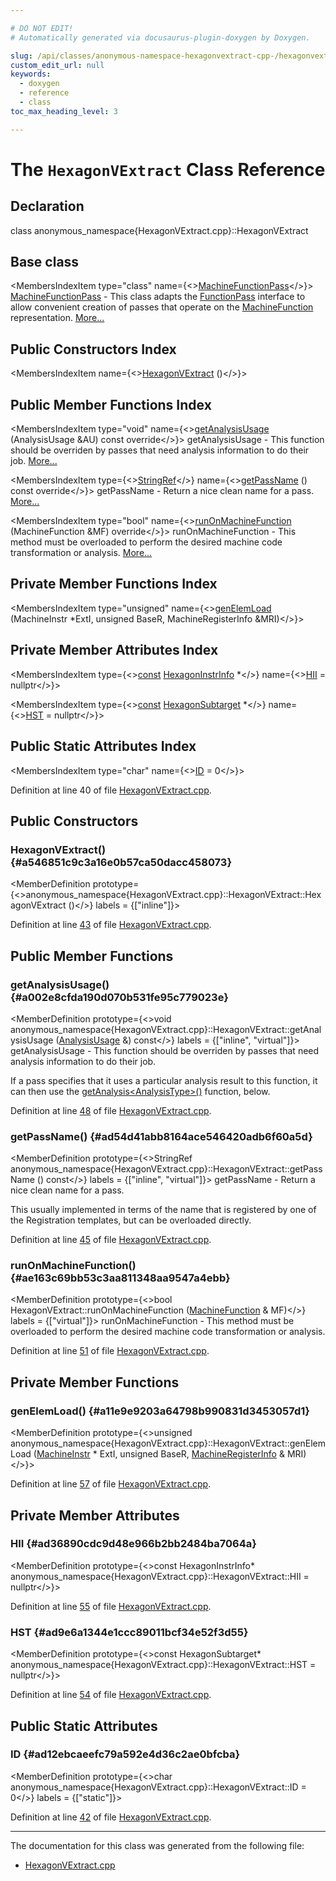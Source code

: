 ```yaml
---

# DO NOT EDIT!
# Automatically generated via docusaurus-plugin-doxygen by Doxygen.

slug: /api/classes/anonymous-namespace-hexagonvextract-cpp-/hexagonvextract
custom_edit_url: null
keywords:
  - doxygen
  - reference
  - class
toc_max_heading_level: 3

---
```





# The `HexagonVExtract` Class Reference

<DoxygenPage pluginConfig={pluginConfig}>



## Declaration

<CodeBlock>class anonymous_namespace{HexagonVExtract.cpp}::HexagonVExtract</CodeBlock>

## Base class

<MembersIndex>

<MembersIndexItem
  type="class"
  name={<><a href="/docs/api/classes/llvm/machinefunctionpass">MachineFunctionPass</a></>}>
<a href="/docs/api/classes/llvm/machinefunctionpass">MachineFunctionPass</a> - This class adapts the <a href="/docs/api/classes/llvm/functionpass">FunctionPass</a> interface to allow convenient creation of passes that operate on the <a href="/docs/api/classes/llvm/machinefunction">MachineFunction</a> representation. <a href="/docs/api/classes/llvm/machinefunctionpass/#details">More...</a>
</MembersIndexItem>

</MembersIndex>

## Public Constructors Index

<MembersIndex>

<MembersIndexItem
  name={<><a href="#a546851c9c3a16e0b57ca50dacc458073">HexagonVExtract</a> ()</>}>
</MembersIndexItem>

</MembersIndex>

## Public Member Functions Index

<MembersIndex>

<MembersIndexItem
  type="void"
  name={<><a href="#a002e8cfda190d070b531fe95c779023e">getAnalysisUsage</a> (AnalysisUsage &amp;AU) const override</>}>
getAnalysisUsage - This function should be overriden by passes that need analysis information to do their job. <a href="#a002e8cfda190d070b531fe95c779023e">More...</a>
</MembersIndexItem>

<MembersIndexItem
  type={<><a href="/docs/api/classes/llvm/stringref">StringRef</a></>}
  name={<><a href="#ad54d41abb8164ace546420adb6f60a5d">getPassName</a> () const override</>}>
getPassName - Return a nice clean name for a pass. <a href="#ad54d41abb8164ace546420adb6f60a5d">More...</a>
</MembersIndexItem>

<MembersIndexItem
  type="bool"
  name={<><a href="#ae163c69bb53c3aa811348aa9547a4ebb">runOnMachineFunction</a> (MachineFunction &amp;MF) override</>}>
runOnMachineFunction - This method must be overloaded to perform the desired machine code transformation or analysis. <a href="#ae163c69bb53c3aa811348aa9547a4ebb">More...</a>
</MembersIndexItem>

</MembersIndex>

## Private Member Functions Index

<MembersIndex>

<MembersIndexItem
  type="unsigned"
  name={<><a href="#a11e9e9203a64798b990831d3453057d1">genElemLoad</a> (MachineInstr &#42;ExtI, unsigned BaseR, MachineRegisterInfo &amp;MRI)</>}>
</MembersIndexItem>

</MembersIndex>

## Private Member Attributes Index

<MembersIndex>

<MembersIndexItem
  type={<><a href="/docs/api/files/lib/lib/target/lib/target/aarch64/aarch64promoteconstant-cpp/#a90f8350fecae261c25be85d38b451bff">const</a> <a href="/docs/api/classes/llvm/hexagoninstrinfo">HexagonInstrInfo</a> &#42;</>}
  name={<><a href="#ad36890cdc9d48e966b2bb2484ba7064a">HII</a> = nullptr</>}>
</MembersIndexItem>

<MembersIndexItem
  type={<><a href="/docs/api/files/lib/lib/target/lib/target/aarch64/aarch64promoteconstant-cpp/#a90f8350fecae261c25be85d38b451bff">const</a> <a href="/docs/api/classes/llvm/hexagonsubtarget">HexagonSubtarget</a> &#42;</>}
  name={<><a href="#ad9e6a1344e1ccc89011bcf34e52f3d55">HST</a> = nullptr</>}>
</MembersIndexItem>

</MembersIndex>

## Public Static Attributes Index

<MembersIndex>

<MembersIndexItem
  type="char"
  name={<><a href="#ad12ebcaeefc79a592e4d36c2ae0bfcba">ID</a> = 0</>}>
</MembersIndexItem>

</MembersIndex>


Definition at line 40 of file <a href="/docs/api/files/lib/lib/target/lib/target/hexagon/hexagonvextract-cpp">HexagonVExtract.cpp</a>.

<SectionDefinition>

## Public Constructors

### HexagonVExtract() {#a546851c9c3a16e0b57ca50dacc458073}

<MemberDefinition
  prototype={<>anonymous&#95;namespace&#123;HexagonVExtract.cpp&#125;::HexagonVExtract::HexagonVExtract ()</>}
  labels = {["inline"]}>

Definition at line <a href="/docs/api/files/lib/lib/target/lib/target/hexagon/hexagonvextract-cpp/#l00043">43</a> of file <a href="/docs/api/files/lib/lib/target/lib/target/hexagon/hexagonvextract-cpp">HexagonVExtract.cpp</a>.
</MemberDefinition>

</SectionDefinition>

<SectionDefinition>

## Public Member Functions

### getAnalysisUsage() {#a002e8cfda190d070b531fe95c779023e}

<MemberDefinition
  prototype={<>void anonymous&#95;namespace&#123;HexagonVExtract.cpp&#125;::HexagonVExtract::getAnalysisUsage (<a href="/docs/api/classes/llvm/analysisusage">AnalysisUsage</a> &amp;) const</>}
  labels = {["inline", "virtual"]}>
getAnalysisUsage - This function should be overriden by passes that need analysis information to do their job.

If a pass specifies that it uses a particular analysis result to this function, it can then use the <a href="/docs/api/classes/llvm/pass/#a4863e5e463fb79955269fbf7fbf52b80">getAnalysis&lt;AnalysisType&gt;()</a> function, below.

Definition at line <a href="/docs/api/files/lib/lib/target/lib/target/hexagon/hexagonvextract-cpp/#l00048">48</a> of file <a href="/docs/api/files/lib/lib/target/lib/target/hexagon/hexagonvextract-cpp">HexagonVExtract.cpp</a>.
</MemberDefinition>

### getPassName() {#ad54d41abb8164ace546420adb6f60a5d}

<MemberDefinition
  prototype={<>StringRef anonymous&#95;namespace&#123;HexagonVExtract.cpp&#125;::HexagonVExtract::getPassName () const</>}
  labels = {["inline", "virtual"]}>
getPassName - Return a nice clean name for a pass.

This usually implemented in terms of the name that is registered by one of the Registration templates, but can be overloaded directly.

Definition at line <a href="/docs/api/files/lib/lib/target/lib/target/hexagon/hexagonvextract-cpp/#l00045">45</a> of file <a href="/docs/api/files/lib/lib/target/lib/target/hexagon/hexagonvextract-cpp">HexagonVExtract.cpp</a>.
</MemberDefinition>

### runOnMachineFunction() {#ae163c69bb53c3aa811348aa9547a4ebb}

<MemberDefinition
  prototype={<>bool HexagonVExtract::runOnMachineFunction (<a href="/docs/api/classes/llvm/machinefunction">MachineFunction</a> &amp; MF)</>}
  labels = {["virtual"]}>
runOnMachineFunction - This method must be overloaded to perform the desired machine code transformation or analysis.

Definition at line <a href="/docs/api/files/lib/lib/target/lib/target/hexagon/hexagonvextract-cpp/#l00051">51</a> of file <a href="/docs/api/files/lib/lib/target/lib/target/hexagon/hexagonvextract-cpp">HexagonVExtract.cpp</a>.
</MemberDefinition>

</SectionDefinition>

<SectionDefinition>

## Private Member Functions

### genElemLoad() {#a11e9e9203a64798b990831d3453057d1}

<MemberDefinition
  prototype={<>unsigned anonymous&#95;namespace&#123;HexagonVExtract.cpp&#125;::HexagonVExtract::genElemLoad (<a href="/docs/api/classes/llvm/machineinstr">MachineInstr</a> &#42; ExtI, unsigned BaseR, <a href="/docs/api/classes/llvm/machineregisterinfo">MachineRegisterInfo</a> &amp; MRI)</>}>

Definition at line <a href="/docs/api/files/lib/lib/target/lib/target/hexagon/hexagonvextract-cpp/#l00057">57</a> of file <a href="/docs/api/files/lib/lib/target/lib/target/hexagon/hexagonvextract-cpp">HexagonVExtract.cpp</a>.
</MemberDefinition>

</SectionDefinition>

<SectionDefinition>

## Private Member Attributes

### HII {#ad36890cdc9d48e966b2bb2484ba7064a}

<MemberDefinition
  prototype={<>const HexagonInstrInfo&#42; anonymous&#95;namespace&#123;HexagonVExtract.cpp&#125;::HexagonVExtract::HII = nullptr</>}>

Definition at line <a href="/docs/api/files/lib/lib/target/lib/target/hexagon/hexagonvextract-cpp/#l00055">55</a> of file <a href="/docs/api/files/lib/lib/target/lib/target/hexagon/hexagonvextract-cpp">HexagonVExtract.cpp</a>.
</MemberDefinition>

### HST {#ad9e6a1344e1ccc89011bcf34e52f3d55}

<MemberDefinition
  prototype={<>const HexagonSubtarget&#42; anonymous&#95;namespace&#123;HexagonVExtract.cpp&#125;::HexagonVExtract::HST = nullptr</>}>

Definition at line <a href="/docs/api/files/lib/lib/target/lib/target/hexagon/hexagonvextract-cpp/#l00054">54</a> of file <a href="/docs/api/files/lib/lib/target/lib/target/hexagon/hexagonvextract-cpp">HexagonVExtract.cpp</a>.
</MemberDefinition>

</SectionDefinition>

<SectionDefinition>

## Public Static Attributes

### ID {#ad12ebcaeefc79a592e4d36c2ae0bfcba}

<MemberDefinition
  prototype={<>char anonymous&#95;namespace&#123;HexagonVExtract.cpp&#125;::HexagonVExtract::ID = 0</>}
  labels = {["static"]}>

Definition at line <a href="/docs/api/files/lib/lib/target/lib/target/hexagon/hexagonvextract-cpp/#l00042">42</a> of file <a href="/docs/api/files/lib/lib/target/lib/target/hexagon/hexagonvextract-cpp">HexagonVExtract.cpp</a>.
</MemberDefinition>

</SectionDefinition>

<hr/>

The documentation for this class was generated from the following file:

<ul>
<li><a href="/docs/api/files/lib/lib/target/lib/target/hexagon/hexagonvextract-cpp">HexagonVExtract.cpp</a></li>
</ul>

</DoxygenPage>
